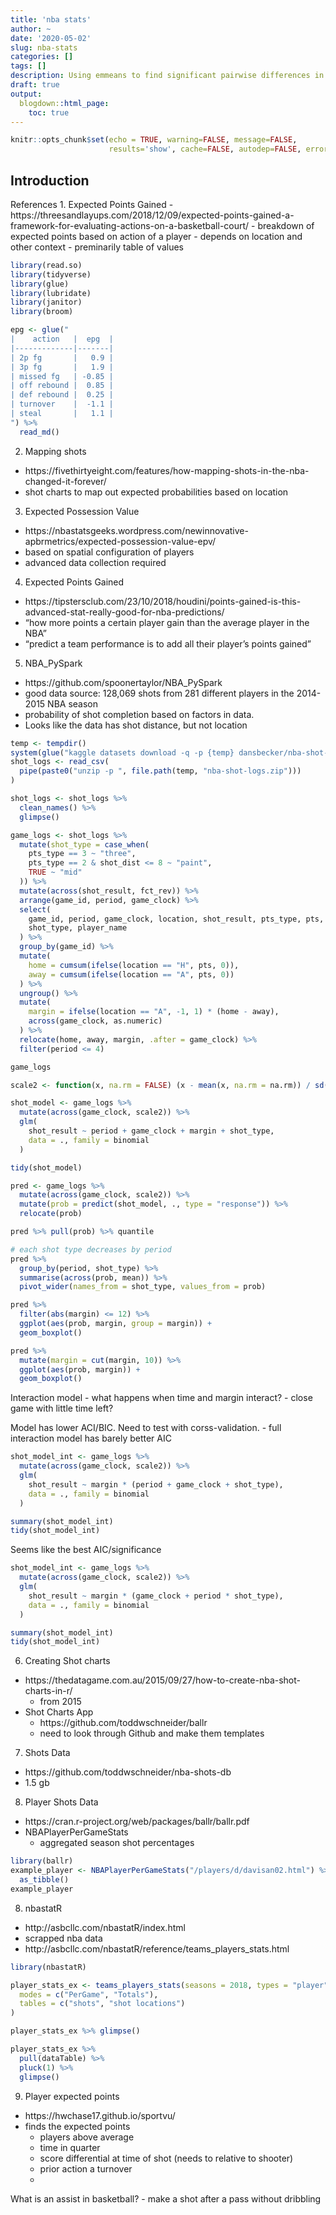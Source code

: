 ```yaml
---
title: 'nba stats'
author: ~
date: '2020-05-02'
slug: nba-stats
categories: []
tags: []
description: Using emmeans to find significant pairwise differences in categorical variables. Also how contrasts work in R.
draft: true
output:
  blogdown::html_page:
    toc: true
---
```


```r
knitr::opts_chunk$set(echo = TRUE, warning=FALSE, message=FALSE,
                      results='show', cache=FALSE, autodep=FALSE, error = TRUE)
```

## Introduction

References
1. Expected Points Gained
- https://threesandlayups.com/2018/12/09/expected-points-gained-a-framework-for-evaluating-actions-on-a-basketball-court/
- breakdown of expected points based on action of a player
- depends on location and other context
- preminarily table of values

```r
library(read.so)
library(tidyverse)
library(glue)
library(lubridate)
library(janitor)
library(broom)

epg <- glue("
|    action   |  epg  |
|-------------|-------|
| 2p fg       |   0.9 |
| 3p fg       |   1.9 |
| missed fg   | -0.85 |
| off rebound |  0.85 |
| def rebound |  0.25 |
| turnover    |  -1.1 |
| steal       |   1.1 |
") %>%
  read_md()
```

2. Mapping shots
- https://fivethirtyeight.com/features/how-mapping-shots-in-the-nba-changed-it-forever/
- shot charts to map out expected probabilities based on location

3. Expected Possession Value
- https://nbastatsgeeks.wordpress.com/newinnovative-apbrmetrics/expected-possession-value-epv/
- based on spatial configuration of players
- advanced data collection required

4. Expected Points Gained
- https://tipstersclub.com/23/10/2018/houdini/points-gained-is-this-advanced-stat-really-good-for-nba-predictions/
- "how more points a certain player gain than the average player in the NBA"
- "predict a team performance is to add all their player’s points gained"

5. NBA_PySpark
- https://github.com/spoonertaylor/NBA_PySpark
- good data source:
  128,069 shots from 281 different players in the 2014-2015 NBA season
- probability of shot completion based on factors in data.
- Looks like the data has shot distance, but not location

```r
temp <- tempdir()
system(glue("kaggle datasets download -q -p {temp} dansbecker/nba-shot-logs"))
shot_logs <- read_csv(
  pipe(paste0("unzip -p ", file.path(temp, "nba-shot-logs.zip")))
)

shot_logs <- shot_logs %>%
  clean_names() %>%
  glimpse()

game_logs <- shot_logs %>%
  mutate(shot_type = case_when(
    pts_type == 3 ~ "three",
    pts_type == 2 & shot_dist <= 8 ~ "paint",
    TRUE ~ "mid"
  )) %>%
  mutate(across(shot_result, fct_rev)) %>%
  arrange(game_id, period, game_clock) %>%
  select(
    game_id, period, game_clock, location, shot_result, pts_type, pts,
    shot_type, player_name
  ) %>%
  group_by(game_id) %>%
  mutate(
    home = cumsum(ifelse(location == "H", pts, 0)),
    away = cumsum(ifelse(location == "A", pts, 0))
  ) %>%
  ungroup() %>%
  mutate(
    margin = ifelse(location == "A", -1, 1) * (home - away),
    across(game_clock, as.numeric)
  ) %>%
  relocate(home, away, margin, .after = game_clock) %>%
  filter(period <= 4)

game_logs
```

```r
scale2 <- function(x, na.rm = FALSE) (x - mean(x, na.rm = na.rm)) / sd(x, na.rm)

shot_model <- game_logs %>%
  mutate(across(game_clock, scale2)) %>%
  glm(
    shot_result ~ period + game_clock + margin + shot_type,
    data = ., family = binomial
  )

tidy(shot_model)
```

```r
pred <- game_logs %>%
  mutate(across(game_clock, scale2)) %>%
  mutate(prob = predict(shot_model, ., type = "response")) %>%
  relocate(prob)

pred %>% pull(prob) %>% quantile

# each shot type decreases by period
pred %>%
  group_by(period, shot_type) %>%
  summarise(across(prob, mean)) %>%
  pivot_wider(names_from = shot_type, values_from = prob)
```

```r
pred %>%
  filter(abs(margin) <= 12) %>%
  ggplot(aes(prob, margin, group = margin)) +
  geom_boxplot()
```

```r
pred %>%
  mutate(margin = cut(margin, 10)) %>%
  ggplot(aes(prob, margin)) +
  geom_boxplot()
```

Interaction model
- what happens when time and margin interact?
- close game with little time left?

Model has lower ACI/BIC. Need to test with corss-validation.
- full interaction model has barely better AIC

```r
shot_model_int <- game_logs %>%
  mutate(across(game_clock, scale2)) %>%
  glm(
    shot_result ~ margin * (period + game_clock + shot_type),
    data = ., family = binomial
  )

summary(shot_model_int)
tidy(shot_model_int)
```

Seems like the best AIC/significance

```r
shot_model_int <- game_logs %>%
  mutate(across(game_clock, scale2)) %>%
  glm(
    shot_result ~ margin * (game_clock + period * shot_type),
    data = ., family = binomial
  )

summary(shot_model_int)
tidy(shot_model_int)
```


6. Creating Shot charts
- https://thedatagame.com.au/2015/09/27/how-to-create-nba-shot-charts-in-r/
  - from 2015
- Shot Charts App
  - https://github.com/toddwschneider/ballr
  - need to look through Github and make them templates

7. Shots Data
- https://github.com/toddwschneider/nba-shots-db
- 1.5 gb

8. Player Shots Data
- https://cran.r-project.org/web/packages/ballr/ballr.pdf
- NBAPlayerPerGameStats
	- aggregated season shot percentages

```r
library(ballr)
example_player <- NBAPlayerPerGameStats("/players/d/davisan02.html") %>%
  as_tibble()
example_player
```

8. nbastatR
- http://asbcllc.com/nbastatR/index.html
- scrapped nba data
- http://asbcllc.com/nbastatR/reference/teams_players_stats.html

```r
library(nbastatR)

player_stats_ex <- teams_players_stats(seasons = 2018, types = "player",
  modes = c("PerGame", "Totals"),
  tables = c("shots", "shot locations")
)

player_stats_ex %>% glimpse()
```

```r
player_stats_ex %>%
  pull(dataTable) %>%
  pluck(1) %>%
  glimpse()
```

9. Player expected points
- https://hwchase17.github.io/sportvu/
- finds the expected points
  - players above average
  - time in quarter
  - score differential at time of shot (needs to relative to shooter)
  - prior action a turnover
  -

What is an assist in basketball?
- make a shot after a pass without dribbling
